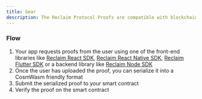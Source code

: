 ```yaml
---
title: Gear
description: The Reclaim Protocol Proofs are compatible with blockchain applications.
---
```


### Flow
1. Your app requests proofs from the user using one of the front-end libraries like [Reclaim React SDK](/web/frontend), [Reclaim React Native SDK](/react-native/installation), [Reclaim Flutter SDK](/flutter/installation) or a backend library like [Reclaim Node SDK](/web/backend/installation)
2. Once the user has uploaded the proof, you can serialize it into a CosmWasm friendly format
3. Submit the serialized proof to your smart contract
4. Verify the proof on the smart contract

